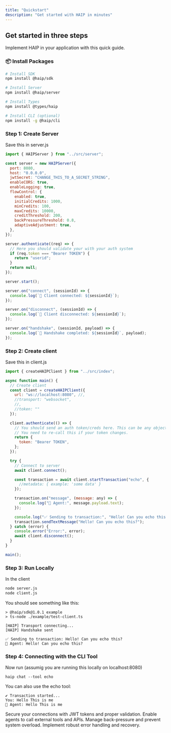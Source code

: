 ```yaml
---
title: "Quickstart"
description: "Get started with HAIP in minutes"
---
```


## Get started in three steps

Implement HAIP in your application with this quick guide.

### 📦 **Install Packages**

```bash
# Install SDK
npm install @haip/sdk

# Install Server
npm install @haip/server

# Install Types
npm install @types/haip

# Install CLI (optional)
npm install -g @haip/cli
```

### Step 1: Create Server

Save this in server.js

```javascript
import { HAIPServer } from "../src/server";

const server = new HAIPServer({
  port: 8080,
  host: "0.0.0.0",
  jwtSecret: "CHANGE_THIS_TO_A_SECRET_STRING",
  enableCORS: true,
  enableLogging: true,
  flowControl: {
    enabled: true,
    initialCredits: 1000,
    minCredits: 100,
    maxCredits: 10000,
    creditThreshold: 200,
    backPressureThreshold: 0.8,
    adaptiveAdjustment: true,
  },
});

server.authenticate((req) => {
  // Here you should validate your with your auth system
  if (req.token === "Bearer TOKEN") {
    return "userid";
  }
  return null;
});

server.start();

server.on("connect", (sessionId) => {
  console.log(`🔗 Client connected: ${sessionId}`);
});

server.on("disconnect", (sessionId) => {
  console.log(`🔌 Client disconnected: ${sessionId}`);
});

server.on("handshake", (sessionId, payload) => {
  console.log(`🤝 Handshake completed: ${sessionId}`, payload);
});
```

### Step 2: Create client

Save this in client.js

```javascript
import { createHAIPClient } from "../src/index";

async function main() {
  // Create client
  const client = createHAIPClient({
    url: "ws://localhost:8080", //,
    //transport: "websocket",
    //,
    //token: ""
  });

  client.authenticate(() => {
    // You should send an auth token/creds here. This can be any object.
    // You need to re-call this if your token changes.
    return {
      token: "Bearer TOKEN",
    };
  });

  try {
    // Connect to server
    await client.connect();

    const transaction = await client.startTransaction("echo", {
      //metadata: { example: 'some data' }
    });

    transaction.on("message", (message: any) => {
      console.log("🤖 Agent:", message.payload.text);
    });

    console.log("✅ Sending to transaction:", "Hello! Can you echo this?");
    transaction.sendTextMessage("Hello! Can you echo this?");
  } catch (error) {
    console.error("Error:", error);
    await client.disconnect();
  }
}

main();
```

### Step 3: Run Locally

In the client

```bash
node server.js
node client.js
```

You should see something like this:

```
> @haip/sdk@1.0.1 example
> ts-node ./example/test-client.ts

[HAIP] Transport connecting...
[HAIP] Handshake sent

✅ Sending to transaction: Hello! Can you echo this?
🤖 Agent: Hello! Can you echo this?

```

### Step 4: Connecting with the CLI Tool

Now run (assumig you are running this locally on localhost:8080)

```
haip chat --tool echo
```

You can also use the echo tool:

```
✔ Transaction started...
You: Hello This is me
🤖 Agent: Hello This is me
```

<CardGroup cols={2}>
  <Card title="Authentication" icon="shield" href="/essentials/authentication">
    Secure your connections with JWT tokens and proper validation.
  </Card>
  <Card title="Tool Integration" icon="wrench" href="/essentials/tools">
    Enable agents to call external tools and APIs.
  </Card>
  <Card title="Flow Control" icon="sliders" href="/essentials/flow-control">
    Manage back-pressure and prevent system overload.
  </Card>
  <Card
    title="Error Handling"
    icon="exclamation"
    href="/essentials/error-handling"
  >
    Implement robust error handling and recovery.
  </Card>
</CardGroup>
